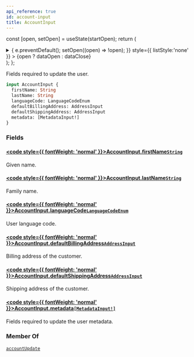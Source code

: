 ```yaml
---
api_reference: true
id: account-input
title: AccountInput
---
```






const [open, setOpen] = useState(startOpen);
return (
<details {...(open ? { open: true } : {})} className="details" style={{ border:'none', boxShadow:'none', background:'var(--ifm-background-color)' }}>
<summary
onClick={(e) => {
e.preventDefault();
setOpen((open) => !open);
}}
style={{ listStyle:'none' }} >
{open ? dataOpen : dataClose}
</summary>
{open && children}
</details>
);
};

Fields required to update the user.

```graphql
input AccountInput {
  firstName: String
  lastName: String
  languageCode: LanguageCodeEnum
  defaultBillingAddress: AddressInput
  defaultShippingAddress: AddressInput
  metadata: [MetadataInput!]
}
```

### Fields

#### [<code style={{ fontWeight: 'normal' }}>AccountInput.<b>firstName</b></code>](#)<Bullet />[`String`](../../../api-reference/miscellaneous/scalars/string.mdx) <Badge class="badge badge--secondary" text="scalar"/> <Badge class="badge badge--secondary" text="miscellaneous"/>

Given name.

#### [<code style={{ fontWeight: 'normal' }}>AccountInput.<b>lastName</b></code>](#)<Bullet />[`String`](../../../api-reference/miscellaneous/scalars/string.mdx) <Badge class="badge badge--secondary" text="scalar"/> <Badge class="badge badge--secondary" text="miscellaneous"/>

Family name.

#### [<code style={{ fontWeight: 'normal' }}>AccountInput.<b>languageCode</b></code>](#)<Bullet />[`LanguageCodeEnum`](../../../api-reference/miscellaneous/enums/language-code-enum.mdx) <Badge class="badge badge--secondary" text="enum"/> <Badge class="badge badge--secondary" text="miscellaneous"/>

User language code.

#### [<code style={{ fontWeight: 'normal' }}>AccountInput.<b>defaultBillingAddress</b></code>](#)<Bullet />[`AddressInput`](../../../api-reference/miscellaneous/inputs/address-input.mdx) <Badge class="badge badge--secondary" text="input"/> <Badge class="badge badge--secondary" text="miscellaneous"/>

Billing address of the customer.

#### [<code style={{ fontWeight: 'normal' }}>AccountInput.<b>defaultShippingAddress</b></code>](#)<Bullet />[`AddressInput`](../../../api-reference/miscellaneous/inputs/address-input.mdx) <Badge class="badge badge--secondary" text="input"/> <Badge class="badge badge--secondary" text="miscellaneous"/>

Shipping address of the customer.

#### [<code style={{ fontWeight: 'normal' }}>AccountInput.<b>metadata</b></code>](#)<Bullet />[`[MetadataInput!]`](../../../api-reference/miscellaneous/inputs/metadata-input.mdx) <Badge class="badge badge--secondary" text="list"/> <Badge class="badge badge--secondary" text="input"/> <Badge class="badge badge--secondary" text="miscellaneous"/>

Fields required to update the user metadata.

### Member Of

[`accountUpdate`](../../../api-reference/users/mutations/account-update.mdx) <Badge class="badge badge--secondary" text="mutation"/>

